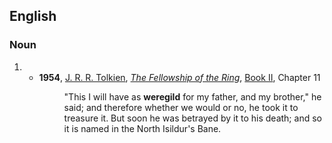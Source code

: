 ==English==
{{wikipedia}}

===Noun===
{{en-noun}}

# {{alternative spelling of|wergeld|lang=en}}
#* '''1954''', [[w:J._R._R._Tolkien|J. R. R. Tolkien]], ''[[w:The_Fellowship_of_the_Ring|The Fellowship of the Ring]]'', [[w:The_Fellowship_of_the_Ring#Book_II:_The_Ring_Goes_South|Book II]], Chapter 11
#*: "This I will have as '''weregild''' for my father, and my brother," he said; and therefore whether we would or no, he took it to treasure it. But soon he was betrayed by it to his death; and so it is named in the North Isildur's Bane.